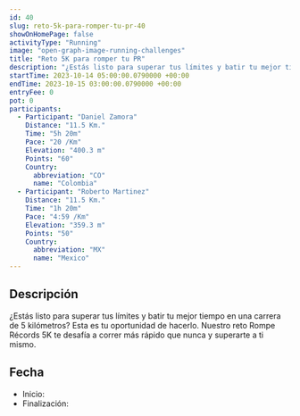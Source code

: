 ```yaml
---
id: 40
slug: reto-5k-para-romper-tu-pr-40
showOnHomePage: false
activityType: "Running"
image: "open-graph-image-running-challenges"
title: "Reto 5K para romper tu PR"
description: "¿Estás listo para superar tus límites y batir tu mejor tiempo en una carrera de 5 kilómetros? Esta es tu oportunidad de hacerlo. Nuestro reto Rompe Récords 5K te desafía a correr más rápido que nunca y superarte a ti mismo."
startTime: 2023-10-14 05:00:00.0790000 +00:00
endTime: 2023-10-15 03:00:00.0790000 +00:00
entryFee: 0
pot: 0
participants:
  - Participant: "Daniel Zamora"
    Distance: "11.5 Km."
    Time: "5h 20m"
    Pace: "20 /Km"
    Elevation: "400.3 m"
    Points: "60"
    Country:
      abbreviation: "CO"
      name: "Colombia"
  - Participant: "Roberto Martinez"
    Distance: "11.5 Km."
    Time: "1h 20m"
    Pace: "4:59 /Km"
    Elevation: "359.3 m"
    Points: "50"
    Country:
      abbreviation: "MX"
      name: "Mexico"
---
```



## Descripción

¿Estás listo para superar tus límites y batir tu mejor tiempo en una carrera de 5 kilómetros? Esta es tu oportunidad de hacerlo. Nuestro reto Rompe Récords 5K te desafía a correr más rápido que nunca y superarte a ti mismo.

## Fecha

- Inicio: <LocalDate dateUtc={frontmatter.startTime} client:load />
- Finalización: <LocalDate dateUtc={frontmatter.endTime} client:load />
